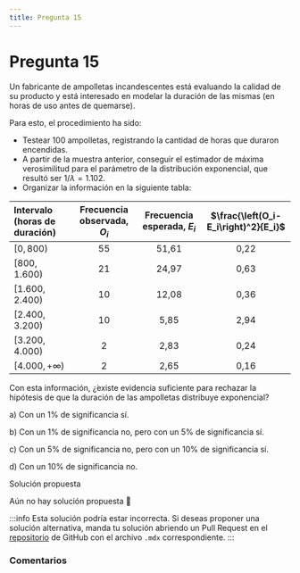 ```yaml
---
title: Pregunta 15
---
```



# Pregunta 15

Un fabricante de ampolletas incandescentes está evaluando la calidad de su producto y está interesado en modelar la duración de las mismas (en horas de uso antes de quemarse).

Para esto, el procedimiento ha sido:
- Testear 100 ampolletas, registrando la cantidad de horas que duraron encendidas.
- A partir de la muestra anterior, conseguir el estimador de máxima verosimilitud para el parámetro de la distribución exponencial, que resultó ser $1 / \lambda=1.102$.
- Organizar la información en la siguiente tabla:

| Intervalo (horas de duración) | Frecuencia observada, $O_i$ | Frecuencia esperada, $E_i$ | $\frac{\left(O_i-E_i\right)^2}{E_i}$ |
| :--- | :---: | :---: | :---: |
| $[0,800)$ | 55 | 51,61 | 0,22 |
| $[800,1.600)$ | 21 | 24,97 | 0,63 |
| $[1.600,2.400)$ | 10 | 12,08 | 0,36 |
| $[2.400,3.200)$ | 10 | 5,85 | 2,94 |
| $[3.200,4.000)$ | 2 | 2,83 | 0,24 |
| $[4.000,+\infty)$ | 2 | 2,65 | 0,16 |

Con esta información, ¿̇existe evidencia suficiente para rechazar la hipótesis de que la duración de las ampolletas distribuye exponencial?

a) Con un $1 \%$ de significancia sí.

b) Con un $1 \%$ de significancia no, pero con un $5 \%$ de significancia sí.

c) Con un $5 \%$ de significancia no, pero con un $10 \%$ de significancia sí.

d) Con un $10 \%$ de significancia no.

<MDXDetails>
<summary>Solución propuesta</summary>

Aún no hay solución propuesta 🥲

:::info 
Esta solución podría estar incorrecta. Si deseas proponer una solución alternativa, manda tu solución abriendo
un Pull Request en el [repositorio](https://github.com/crow-rojas/apuntes-fundamentals/pulls) de GitHub con el archivo
`.mdx` correspondiente. 
:::

</MDXDetails>

### Comentarios

<Disqus
  url="https://crow-rojas.github.io/apuntes-fundamentals/docs/mathematics/probability-and-statistics/exercises/2023-2/p15"
  identifier="mathematics/probability-and-statistics/exercises/2023-2/p15"
  title="2023-2 Probabilidades y Estadística - Pregunta 15"
/>
